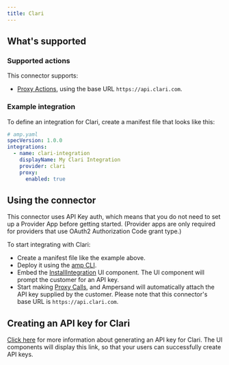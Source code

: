```yaml
---
title: Clari
---
```

## What's supported

### Supported actions

This connector supports:
- [Proxy Actions](/define-integrations/proxy-actions), using the base URL `https://api.clari.com`.

### Example integration

To define an integration for Clari, create a manifest file that looks like this:

```YAML
# amp.yaml
specVersion: 1.0.0
integrations:
  - name: clari-integration
    displayName: My Clari Integration
    provider: clari
    proxy:
      enabled: true
```

## Using the connector

This connector uses API Key auth, which means that you do not need to set up a Provider App before getting started. (Provider apps are only required for providers that use OAuth2 Authorization Code grant type.)

To start integrating with Clari:
- Create a manifest file like the example above.
- Deploy it using the [amp CLI](/cli/overview).
- Embed the [InstallIntegration](/embeddable-ui-components#install-integration) UI component. The UI component will prompt the customer for an API key.
- Start making [Proxy Calls](/define-integrations/proxy-actions), and Ampersand will automatically attach the API key supplied by the customer. Please note that this connector's base URL is `https://api.clari.com`.

## Creating an API key for Clari

[Click here](https://developer.clari.com/documentation/external_spec) for more information about generating an API key for Clari. The UI components will display this link, so that your users can successfully create API keys.
